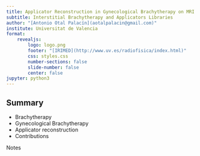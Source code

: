 ---
title: Applicator Reconstruction in Gynecological Brachytherapy on MRI
subtitle: Interstitial Brachytherapy and Applicators Libraries
author: "[Antonio Otal Palacín](aotalpalacin@gmail.com)"
institute: Universitat de Valencia
format: 
    revealjs:
        logo: logo.png
        footer: "[IRIMED](http://www.uv.es/radiofisica/index.html)"
        css: styles.css
        number-sections: false
        slide-number: false
        center: false
jupyter: python3    
---

## Summary

-   Brachytherapy
-   Gynecological Brachytherapy
-   Applicator reconstruction
-   Contributions

::: notes
Notes
:::

